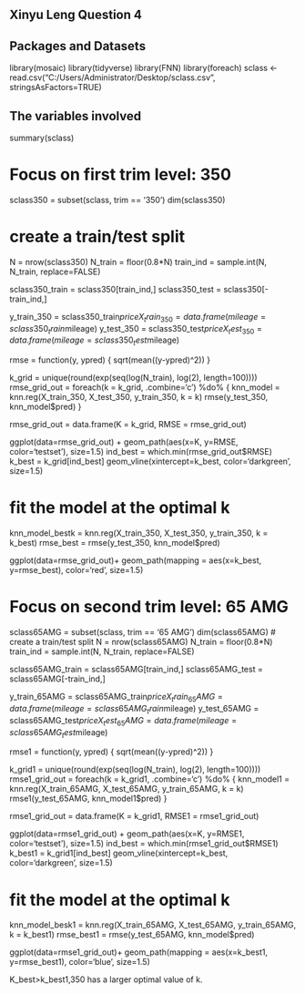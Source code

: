 ## Xinyu Leng Question 4

## Packages and Datasets
library(mosaic)
library(tidyverse)
library(FNN)
library(foreach)
sclass <- read.csv("C:/Users/Administrator/Desktop/sclass.csv", stringsAsFactors=TRUE)


## The variables involved
summary(sclass)


# Focus on first trim level: 350
sclass350 = subset(sclass, trim == '350')
dim(sclass350)


# create a train/test split
N = nrow(sclass350)
N_train = floor(0.8*N)
train_ind = sample.int(N, N_train, replace=FALSE)

sclass350_train = sclass350[train_ind,]
sclass350_test = sclass350[-train_ind,]

y_train_350 = sclass350_train$price
X_train_350 = data.frame(mileage = sclass350_train$mileage)
y_test_350 = sclass350_test$price
X_test_350 = data.frame(mileage = sclass350_test$mileage)


rmse = function(y, ypred) {
  sqrt(mean((y-ypred)^2))
}

k_grid = unique(round(exp(seq(log(N_train), log(2), length=100))))
rmse_grid_out = foreach(k = k_grid, .combine='c') %do% {
  knn_model = knn.reg(X_train_350, X_test_350, y_train_350, k = k)
  rmse(y_test_350, knn_model$pred)
}

rmse_grid_out = data.frame(K = k_grid, RMSE = rmse_grid_out)


ggplot(data=rmse_grid_out) + 
  geom_path(aes(x=K, y=RMSE, color='testset'), size=1.5) 
ind_best = which.min(rmse_grid_out$RMSE)
k_best = k_grid[ind_best]
geom_vline(xintercept=k_best, color='darkgreen', size=1.5)

# fit the model at the optimal k
knn_model_bestk = knn.reg(X_train_350, X_test_350, y_train_350, k = k_best)
rmse_best = rmse(y_test_350, knn_model$pred)

ggplot(data=rmse_grid_out)+
geom_path(mapping = aes(x=k_best, y=rmse_best), color='red', size=1.5)



# Focus on second trim level: 65 AMG
sclass65AMG = subset(sclass, trim == '65 AMG')
dim(sclass65AMG)
# create a train/test split
N = nrow(sclass65AMG)
N_train = floor(0.8*N)
train_ind = sample.int(N, N_train, replace=FALSE)

sclass65AMG_train = sclass65AMG[train_ind,]
sclass65AMG_test = sclass65AMG[-train_ind,]

y_train_65AMG = sclass65AMG_train$price
X_train_65AMG = data.frame(mileage = sclass65AMG_train$mileage)
y_test_65AMG = sclass65AMG_test$price
X_test_65AMG = data.frame(mileage = sclass65AMG_test$mileage)


rmse1 = function(y, ypred) {
  sqrt(mean((y-ypred)^2))
}

k_grid1 = unique(round(exp(seq(log(N_train), log(2), length=100))))
rmse1_grid_out = foreach(k = k_grid1, .combine='c') %do% {
  knn_model1 = knn.reg(X_train_65AMG, X_test_65AMG, y_train_65AMG, k = k)
  rmse1(y_test_65AMG, knn_model1$pred)
}

rmse1_grid_out = data.frame(K = k_grid1, RMSE1 = rmse1_grid_out)


ggplot(data=rmse1_grid_out) + 
  geom_path(aes(x=K, y=RMSE1, color='testset'), size=1.5) 
ind_best = which.min(rmse1_grid_out$RMSE1)
k_best1 = k_grid1[ind_best]
geom_vline(xintercept=k_best, color='darkgreen', size=1.5)

# fit the model at the optimal k
knn_model_besk1 = knn.reg(X_train_65AMG, X_test_65AMG, y_train_65AMG, k = k_best1)
rmse_best1 = rmse(y_test_65AMG, knn_model$pred)

ggplot(data=rmse1_grid_out)+
geom_path(mapping = aes(x=k_best1, y=rmse_best1), color='blue', size=1.5)

\textbf{Conclusion} K_best>k_best1,350 has a larger optimal value of k. 

